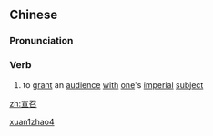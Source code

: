 ==Chinese==
{{zh-forms}}

===Pronunciation===
{{zh-pron
|m=xuānzhào
|cat=v
}}

===Verb===
{{zh-verb}}

# {{lb|zh|archaic}} to [[grant]] an [[audience]] [[with]] [[one]]'s [[imperial]] [[subject]]

[[Category:Mandarin archaic terms|xuan1zhao4]]

[[zh:宣召]]